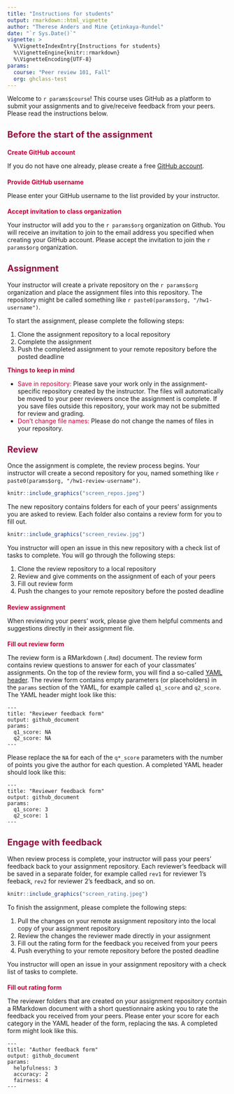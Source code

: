 ```yaml
---
title: "Instructions for students"
output: rmarkdown::html_vignette
author: "Therese Anders and Mine Çetinkaya-Rundel"
date: "`r Sys.Date()`"
vignette: >
  %\VignetteIndexEntry{Instructions for students}
  %\VignetteEngine{knitr::rmarkdown}
  %\VignetteEncoding{UTF-8}
params:
  course: "Peer review 101, Fall"
  org: ghclass-test
---
```


<style type="text/css">

h1.title {
  font-size: 38px;
  color: #581845;
}
h1 { /* Header 1 */
  font-size: 26px;
  color: #581845;
}
h2 { /* Header 2 */
    font-size: 20px;
  color: #900C3F;
}
h3 { /* Header 3 */
  font-size: 14px;
  color: #C70039;
}
</style>

Welcome to ``r params$course``! This course uses GitHub as a platform to submit your assignments and to give/receive feedback from your peers. Please read the instructions below.

## Before the start of the assignment
### Create GitHub account
If you do not have one already, please create a free [GitHub account](https://github.com). 

### Provide GitHub username
Please enter your GitHub username to the list provided by your instructor.

### Accept invitation to class organization
Your instructor will add you to the ``r params$org`` organization on Github. You will receive an invitation to join to the email address you specified when creating your GitHub account. Please accept the invitation to join the ``r params$org`` organization.

## Assignment
Your instructor will create a private repository on the ``r params$org`` organization and place the assignment files into this repository. The repository might be called something like ``r paste0(params$org, "/hw1-username")``. 

To start the assignment, please complete the following steps:

1. Clone the assignment repository to a local repository
2. Complete the assignment
3. Push the completed assignment to your remote repository before the posted deadline

<span style="color:#C70039">**Things to keep in mind**</span>

- <span style="color:#C70039">Save in repository:</span> Please save your work only in the assignment-specific repository created by the instructor. The files will automatically be moved to your peer reviewers once the assignment is complete. If you save files outside this repository, your work may not be submitted for review and grading.
- <span style="color:#C70039">Don't change file names:</span> Please do not change the names of files in your repository. 

## Review
Once the assignment is complete, the review process begins. Your instructor will create a second repository for you, named something like ``r paste0(params$org, "/hw1-review-username")``. 

```r
knitr::include_graphics("screen_repos.jpeg")
```


The new repository contains folders for each of your peers' assignments you are asked to review. Each folder also contains a review form for you to fill out. 

```r
knitr::include_graphics("screen_review.jpg")
```

You instructor will open an issue in this new repository with a check list of tasks to complete. You will go through the following steps:

1. Clone the review repository to a local repository
2. Review and give comments on the assignment of each of your peers
3. Fill out review form
4. Push the changes to your remote repository before the posted deadline

### Review assignment
When reviewing your peers' work, please give them helpful comments and suggestions directly in their assignment file.

### Fill out review form
The review form is a RMarkdown (`.Rmd`) document. The review form contains review questions to answer for each of your classmates' assignments. On the top of the review form, you will find a so-called [YAML header](https://bookdown.org/yihui/rmarkdown/html-document.html). The review form contains empty parameters (or placeholders) in the `params` section of the YAML, for example called `q1_score` and `q2_score`. The YAML header might look like this:

```
---
title: "Reviewer feedback form"
output: github_document
params:
  q1_score: NA
  q2_score: NA
---
```
 
Please replace the `NA` for each of the `q*_score` parameters with the number of points you give the author for each question. A completed YAML header should look like this:
```
---
title: "Reviewer feedback form"
output: github_document
params:
  q1_score: 3
  q2_score: 1
---
```

## Engage with feedback
When review process is complete, your instructor will pass your peers' feedback back to your assignment repository. Each reviewer's feedback will be saved in a separate folder, for example called `rev1` for reviewer 1's feeback, `rev2` for reviewer 2's feedback, and so on. 

```r
knitr::include_graphics("screen_rating.jpeg")
```


To finish the assignment, please complete the following steps:

1. Pull the changes on your remote assignment repository into the local copy of your assignment repository
2. Review the changes the reviewer made directly in your assignment
3. Fill out the rating form for the feedback you received from your peers
4. Push everything to your remote repository before the posted deadline

You instructor will open an issue in your assignment repository with a check list of tasks to complete. 

### Fill out rating form
The reviewer folders that are created on your assignment repository contain a RMarkdown document with a short questionnaire asking you to rate the feedback you received from your peers. Please enter your score for each category in the YAML header of the form, replacing the `NA`s. A completed form might look like this.
```
---
title: "Author feedback form"
output: github_document
params:
  helpfulness: 3
  accuracy: 2
  fairness: 4
---
```


